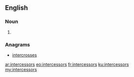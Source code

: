 ==English==

===Noun===
{{head|en|plural}}

# {{plural of|intercessor|lang=en|nocat=1}}

===Anagrams===
* [[intercrosses#English|intercrosses]]

[[ar:intercessors]]
[[eo:intercessors]]
[[fr:intercessors]]
[[ku:intercessors]]
[[my:intercessors]]